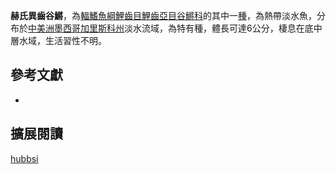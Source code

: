 {{Speciesbox
| name = 赫氏異齒谷鱂
| image = 
| image_width = 200px
| image_caption = 
| status = NE
| status_system = IUCN3.1
| genus = Allodontichthys
| species = hubbsi
| authority = Miller & Uyeno, 1980
| synonyms = 
}}

'''赫氏異齒谷鱂'''，為[[輻鰭魚綱|輻鰭魚綱]][[鯉齒目|鯉齒目]][[鯉齒亞目|鯉齒亞目]][[谷鱂科|谷鱂科]]的其中一[[種|種]]，為熱帶淡水魚，分布於[[中美洲|中美洲]][[墨西哥|墨西哥]][[加里斯科州|加里斯科州]]淡水流域，為特有種，體長可達6公分，棲息在底中層水域，生活習性不明。
== 參考文獻 ==
*{{FishBase_species|genus=Allodontichthys|species=hubbsi|year=2014|month=10}}

== 擴展閱讀 ==
{{refbegin}}
{{wikispecies-inline|Allodontichthys hubbsi 赫氏異齒谷鱂}}
{{refend}}
{{Taxonbar|from=Q6422673}}

[[Category:異齒谷鱂屬|hubbsi]]


{{魚類小作品}}